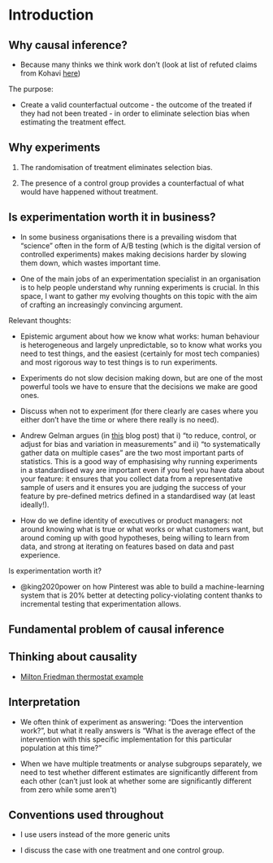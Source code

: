 # Introduction


## Why causal inference?

- Because many thinks we think work don't (look at list of refuted claims from Kohavi [here](https://experimentguide.com/refuted_observational_studies/))

The purpose:

- Create a valid counterfactual outcome - the outcome of the treated if they had not been treated - in order to eliminate selection bias when estimating the treatment effect.


## Why experiments

1. The randomisation of treatment eliminates selection bias.

2. The presence of a control group provides a counterfactual of what would have happened without treatment.


## Is experimentation worth it in business?

- In some business organisations there is a prevailing wisdom that "science" often in the form of A/B testing (which is the digital version of controlled experiments) makes making decisions harder by slowing them down, which wastes important time.

- One of the main jobs of an experimentation specialist in an organisation is to help people understand why running experiments is crucial. In this space, I want to gather my evolving thoughts on this topic with the aim of crafting an increasingly convincing argument.

Relevant thoughts:

- Epistemic argument about how we know what works: human behaviour is heterogeneous and largely unpredictable, so to know what works you need to test things, and the easiest (certainly for most tech companies) and most rigorous way to test things is to run experiments.

- Experiments do not slow decision making down, but are one of the most powerful tools we have to ensure that the decisions we make are good ones.

- Discuss when not to experiment (for there clearly are cases where you either don't have the time or where there really is no need).

- Andrew Gelman argues (in [this](https://statmodeling.stat.columbia.edu/2023/11/24/what-are-the-important-parts-of-statistics/) blog post) that i) "to reduce, control, or adjust for bias and variation in measurements" and ii) "to systematically gather data on multiple cases" are the two most important parts of statistics. This is a good way of emphasising why running experiments in a standardised way are important even if you feel you have data about your feature: it ensures that you collect data from a representative sample of users and it ensures you are judging the success of your feature by pre-defined metrics defined in a standardised way (at least ideally!).

- How do we define identity of executives or product managers: not around knowing what is true or what works or what customers want, but around coming up with good hypotheses, being willing to learn from data, and strong at iterating on features based on data and past experience.

Is experimentation worth it?

- @king2020power on how Pinterest was able to build a machine-learning system that is 20% better at detecting policy-violating content thanks to incremental testing that experimentation allows.



## Fundamental problem of causal inference


## Thinking about causality


- [Milton Friedman thermostat example](https://www.mercatus.org/macro-musings/nick-rowe-monetary-basics-milton-friedmans-thermostat-and-more)

## Interpretation

- We often think of experiment as answering: "Does the intervention work?", but what it really answers is "What is the average effect of the intervention with this specific implementation for this particular population at this time?"

- When we have multiple treatments or analyse subgroups separately, we need to test whether different estimates are significantly different from each other (can't just look at whether some are significantly different from zero while some aren't) 


## Conventions used throughout

- I use users instead of the more generic units

- I discuss the case with one treatment and one control group.
